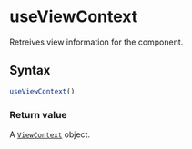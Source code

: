 <Module name="brew-js-react" />

# useViewContext

Retreives view information for the component.

## Syntax

```javascript
useViewContext()
```

<ImportHint
    name="useViewContext"
    module="brew-js-react"
    require="useViewContext"
    global="brew.react.useViewContext" />

### Return value

A [`ViewContext`](:) object.
